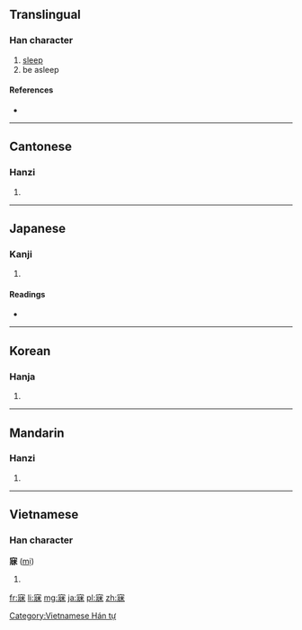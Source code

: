 ==Translingual==

===Han character===
{{Han char|rn=40|rad=宀|as=09|sn=12|four=3029<sub>5</sub>|canj=十女一木 (JVMD)}}

# [[sleep]]
# be asleep

====References====
* {{Han ref|kx=0289.060|dkj=07236|dj=0572.060|hdz=20944.120|uh=5BD0|ud=23504|bh=B44B|bd=46155}}

----

==Cantonese==

===Hanzi===
{{yue-hanzi|jyut=|y=mei6}}

# {{defn|lang=yue|sort=宀09}}

----

==Japanese==

===Kanji===
{{ja-kanji|grade=|rs=宀09}}

# {{defn|lang=ja|sort=宀09}}

====Readings====
* {{ja-readings|on=[[び]] (bi)|kun=[[ねる]] (neru)}}

----

==Korean==

===Hanja===
{{ko-hanja|hangeul=매|rv=mae|mr=mae}}

# {{defn|lang=ko|sort=宀09}}

----

==Mandarin==

===Hanzi===
{{cmn-hanzi|pin=[[mèi]] ([[mei4]])|wg=mei<sup>4</sup>}}

# {{defn|lang=cmn|sort=宀09}}

----

==Vietnamese==

===Han character===
'''寐''' ([[mị]])

# {{defn|Vietnamese}}

[[Category:Vietnamese Hán tự]]

[[fr:寐]]
[[li:寐]]
[[mg:寐]]
[[ja:寐]]
[[pl:寐]]
[[zh:寐]]
